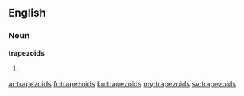 ==English==

===Noun===
'''trapezoids'''

# {{plural of|trapezoid}}

[[ar:trapezoids]]
[[fr:trapezoids]]
[[ku:trapezoids]]
[[my:trapezoids]]
[[sv:trapezoids]]